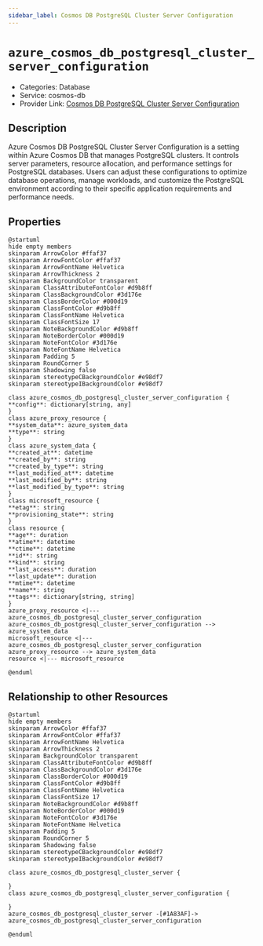 ```yaml
---
sidebar_label: Cosmos DB PostgreSQL Cluster Server Configuration
---
```


# `azure_cosmos_db_postgresql_cluster_server_configuration`

- Categories: Database
- Service: cosmos-db
- Provider Link: [Cosmos DB PostgreSQL Cluster Server Configuration](https://learn.microsoft.com/en-us/azure/cosmos-db/postgresql/how-to-manage-server-configuration)

## Description
Azure Cosmos DB PostgreSQL Cluster Server Configuration is a setting within Azure Cosmos DB that manages PostgreSQL clusters. It controls server parameters, resource allocation, and performance settings for PostgreSQL databases. Users can adjust these configurations to optimize database operations, manage workloads, and customize the PostgreSQL environment according to their specific application requirements and performance needs.

## Properties
<ZoomPanPinch>

```kroki imgType="plantuml" imgAlt="Diagram of Cosmos DB PostgreSQL Cluster Server Configuration data model"
@startuml
hide empty members
skinparam ArrowColor #ffaf37
skinparam ArrowFontColor #ffaf37
skinparam ArrowFontName Helvetica
skinparam ArrowThickness 2
skinparam BackgroundColor transparent
skinparam ClassAttributeFontColor #d9b8ff
skinparam ClassBackgroundColor #3d176e
skinparam ClassBorderColor #000d19
skinparam ClassFontColor #d9b8ff
skinparam ClassFontName Helvetica
skinparam ClassFontSize 17
skinparam NoteBackgroundColor #d9b8ff
skinparam NoteBorderColor #000d19
skinparam NoteFontColor #3d176e
skinparam NoteFontName Helvetica
skinparam Padding 5
skinparam RoundCorner 5
skinparam Shadowing false
skinparam stereotypeCBackgroundColor #e98df7
skinparam stereotypeIBackgroundColor #e98df7

class azure_cosmos_db_postgresql_cluster_server_configuration {
**config**: dictionary[string, any]
}
class azure_proxy_resource {
**system_data**: azure_system_data
**type**: string
}
class azure_system_data {
**created_at**: datetime
**created_by**: string
**created_by_type**: string
**last_modified_at**: datetime
**last_modified_by**: string
**last_modified_by_type**: string
}
class microsoft_resource {
**etag**: string
**provisioning_state**: string
}
class resource {
**age**: duration
**atime**: datetime
**ctime**: datetime
**id**: string
**kind**: string
**last_access**: duration
**last_update**: duration
**mtime**: datetime
**name**: string
**tags**: dictionary[string, string]
}
azure_proxy_resource <|--- azure_cosmos_db_postgresql_cluster_server_configuration
azure_cosmos_db_postgresql_cluster_server_configuration --> azure_system_data
microsoft_resource <|--- azure_cosmos_db_postgresql_cluster_server_configuration
azure_proxy_resource --> azure_system_data
resource <|--- microsoft_resource

@enduml
```

</ZoomPanPinch>


## Relationship to other Resources
<ZoomPanPinch>

```kroki imgType="plantuml" imgAlt="Diagram of Cosmos DB PostgreSQL Cluster Server Configuration resource relationships"
@startuml
hide empty members
skinparam ArrowColor #ffaf37
skinparam ArrowFontColor #ffaf37
skinparam ArrowFontName Helvetica
skinparam ArrowThickness 2
skinparam BackgroundColor transparent
skinparam ClassAttributeFontColor #d9b8ff
skinparam ClassBackgroundColor #3d176e
skinparam ClassBorderColor #000d19
skinparam ClassFontColor #d9b8ff
skinparam ClassFontName Helvetica
skinparam ClassFontSize 17
skinparam NoteBackgroundColor #d9b8ff
skinparam NoteBorderColor #000d19
skinparam NoteFontColor #3d176e
skinparam NoteFontName Helvetica
skinparam Padding 5
skinparam RoundCorner 5
skinparam Shadowing false
skinparam stereotypeCBackgroundColor #e98df7
skinparam stereotypeIBackgroundColor #e98df7

class azure_cosmos_db_postgresql_cluster_server {

}
class azure_cosmos_db_postgresql_cluster_server_configuration {

}
azure_cosmos_db_postgresql_cluster_server -[#1A83AF]-> azure_cosmos_db_postgresql_cluster_server_configuration

@enduml
```

</ZoomPanPinch>




